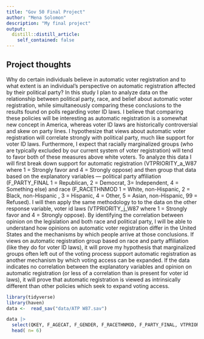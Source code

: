 ```yaml
---
title: "Gov 50 Final Project"
author: "Mena Solomon"
description: "My final project"
output:
  distill::distill_article:
    self_contained: false
---
```




## Project thoughts

Why do certain individuals believe in automatic voter registration and to what extent is an individual’s perspective on automatic registration affected by their political party? In this study I plan to analyze data on the relationship between political party, race, and belief about automatic voter registration, while simultaneously comparing these conclusions to the results found on polls regarding voter ID laws. I believe that comparing these policies will be interesting as automatic registration is a somewhat new concept in America, whereas voter ID laws are historically controversial and skew on party lines. I hypothesize that views about automatic voter registration will correlate strongly with political party, much like support for voter ID laws. Furthermore, I expect that racially marginalized groups (who are typically excluded by our current system of voter registration) will tend to favor both of these measures above white voters. To analyze this data I will first break down support for automatic registration (VTPRIORITY_a_W87 where 1 = Strongly favor and 4 = Strongly oppose) and then group that data based on the explanatory variables — political party affiliation (F_PARTY_FINAL 	1 = Republican, 2 = Democrat, 3= Independent, 4 = Something else)  and race (F_RACETHNMOD 1 = White, non-Hispanic,  2 = Black, non-Hispanic , 3 = Hispanic, 4 = Other, 5 = Asian, non-Hispanic, 99 = Refused). I will then apply the same methodology to to the data on the other response variable, voter id laws (VTPRIORITY_j_W87 where  1 = Strongly favor and 4 = Strongly oppose). By identifying the correlation between opinion on the legislation and both race and political party, I will be able to understand how opinions on automatic voter registration differ in the United States and the mechanisms by which people arrive at those conclusions. If views on automatic registration group based on race and party affiliation (like they do for voter ID laws), it will prove my hypothesis that marginalized groups often left out of the voting process support automatic registration as another mechanism by which voting access can be expanded. If the data indicates no correlation between the explanatory variables and opinion on automatic registration (or less of a correlation than is present for voter id laws), it will prove that automatic registration is viewed as intrinsically different than other policies which seek to expand voting access.

```r
library(tidyverse)
library(haven)
data <-  read_sav("data/ATP W87.sav")

data |>
  select(QKEY, F_AGECAT, F_GENDER, F_RACETHNMOD, F_PARTY_FINAL, VTPRIORITY_a_W87, VTPRIORITY_j_W87) |>
  head( n= 6)

```

